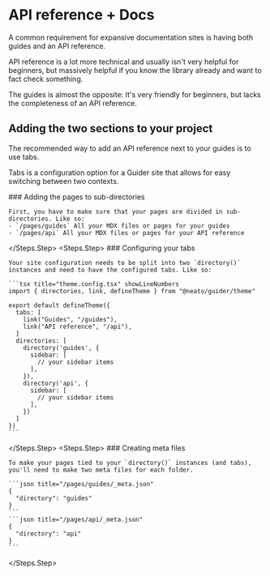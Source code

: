 # API reference + Docs

A common requirement for expansive documentation sites is having both guides and an API reference.

API reference is a lot more technical and usually isn't very helpful for beginners, but massively helpful if you know the library already and want to fact check something.

The guides is almost the opposite: It's very friendly for beginners, but lacks the completeness of an API reference.


## Adding the two sections to your project

The recommended way to add an API reference next to your guides is to use tabs.

Tabs is a configuration option for a Guider site that allows for easy switching between two contexts.

<Steps>
  <Steps.Step>
    ### Adding the pages to sub-directories

    First, you have to make sure that your pages are divided in sub-directories. Like so:
    - `/pages/guides` All your MDX files or pages for your guides
    - `/pages/api` All your MDX files or pages for your API reference
  </Steps.Step>
  <Steps.Step>
    ### Configuring your tabs

    Your site configuration needs to be split into two `directory()` instances and need to have the configured tabs. Like so:

    ```tsx title="theme.config.tsx" showLineNumbers
    import { directories, link, defineTheme } from "@neato/guider/theme"

    export default defineTheme({
      tabs: [
        link("Guides", "/guides"),
        link("API reference", "/api"),
      ]
      directories: [
        directory('guides', {
          sidebar: [
            // your sidebar items
          ],
        }),
        directory('api', {
          sidebar: [
            // your sidebar items
          ],
        })
      ]
    })
    ```
  </Steps.Step>
  <Steps.Step>
    ### Creating meta files

    To make your pages tied to your `directory()` instances (and tabs), you'll need to make two meta files for each folder.

    ```json title="/pages/guides/_meta.json"
    {
      "directory": "guides"
    }
    ```
    ```json title="/pages/api/_meta.json"
    {
      "directory": "api"
    }
    ```
  </Steps.Step>
</Steps>
